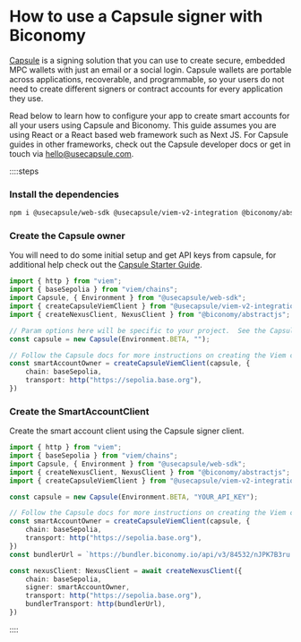 # How to use a Capsule signer with Biconomy

[Capsule](https://www.usecapsule.com/) is a signing solution that you can use to create secure, embedded MPC wallets with just an email or a social login. Capsule wallets are portable across applications, recoverable, and programmable, so your users do not need to create different signers or contract accounts for every application they use.

Read below to learn how to configure your app to create smart accounts for all your users using Capsule and Biconomy. This guide assumes you are using React or a React based web framework such as Next JS. For Capsule guides in other frameworks, check out the Capsule developer docs or get in touch via hello@usecapsule.com.

::::steps

### Install the dependencies

```bash
npm i @usecapsule/web-sdk @usecapsule/viem-v2-integration @biconomy/abstractjs viem @rhinestone/module-sdk@0.2.3
```

### Create the Capsule owner

You will need to do some initial setup and get API keys from capsule, for additional help check out the [Capsule Starter Guide](https://docs.usecapsule.com/getting-started/initial-setup/web-modal-and-sdk-setup).

```ts
import { http } from "viem";
import { baseSepolia } from "viem/chains";
import Capsule, { Environment } from "@usecapsule/web-sdk";
import { createCapsuleViemClient } from "@usecapsule/viem-v2-integration";
import { createNexusClient, NexusClient } from "@biconomy/abstractjs";

// Param options here will be specific to your project.  See the Capsule docs for more info.
const capsule = new Capsule(Environment.BETA, "");

// Follow the Capsule docs for more instructions on creating the Viem client https://docs.usecapsule.com/integration-guide/signing-transactions
const smartAccountOwner = createCapsuleViemClient(capsule, {
    chain: baseSepolia,
    transport: http("https://sepolia.base.org"),
})
```

### Create the SmartAccountClient

Create the smart account client using the Capsule signer client. 

```ts
import { http } from "viem";
import { baseSepolia } from "viem/chains";
import Capsule, { Environment } from "@usecapsule/web-sdk";
import { createNexusClient, NexusClient } from "@biconomy/abstractjs";
import { createCapsuleViemClient } from "@usecapsule/viem-v2-integration"

const capsule = new Capsule(Environment.BETA, "YOUR_API_KEY");

// Follow the Capsule docs for more instructions on creating the Viem client https://docs.usecapsule.com/integration-guide/signing-transactions
const smartAccountOwner = createCapsuleViemClient(capsule, {
    chain: baseSepolia,
    transport: http("https://sepolia.base.org"),
})
const bundlerUrl = `https://bundler.biconomy.io/api/v3/84532/nJPK7B3ru.dd7f7861-190d-41bd-af80-6877f74b8f44`

const nexusClient: NexusClient = await createNexusClient({
    chain: baseSepolia,
    signer: smartAccountOwner,
    transport: http("https://sepolia.base.org"),
    bundlerTransport: http(bundlerUrl),
})

```

::::